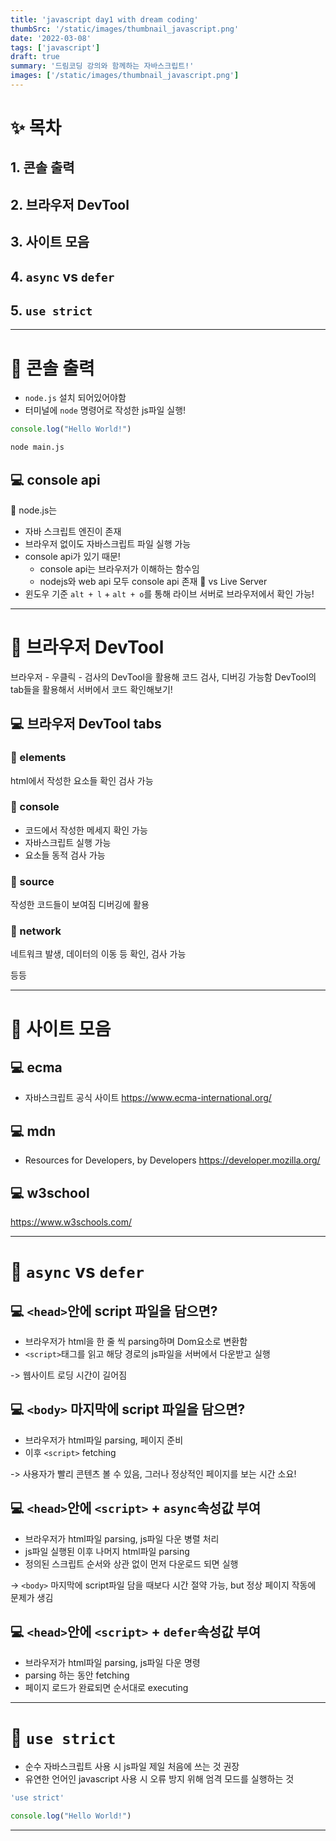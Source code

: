 ```yaml
---
title: 'javascript day1 with dream coding'
thumbSrc: '/static/images/thumbnail_javascript.png'
date: '2022-03-08'
tags: ['javascript']
draft: true
summary: '드림코딩 강의와 함께하는 자바스크립트!'
images: ['/static/images/thumbnail_javascript.png']
---
```

# ✨ 목차
## 1. 콘솔 출력
## 2. 브라우저 DevTool
## 3. 사이트 모음
## 4. `async` vs `defer`
## 5. `use strict`
---   
# 🎈 콘솔 출력
- `node.js` 설치 되어있어야함
- 터미널에 `node` 명령어로 작성한 js파일 실행!

```js
console.log("Hello World!")
```

```bash
node main.js
```

## 💻 console api
📎 node.js는
- 자바 스크립트 엔진이 존재
- 브라우저 없이도 자바스크립트 파일 실행 가능
- console api가 있기 때문!
    - console api는 브라우저가 이해하는 함수임
    - nodejs와 web api 모두 console api 존재
📎 vs Live Server
- 윈도우 기준 `alt + l` + `alt + o`를 통해 라이브 서버로 브라우저에서 확인 가능!
   
---
# 🎈 브라우저 DevTool
브라우저 - 우클릭 - 검사의 DevTool을 활용해 코드 검사, 디버깅 가능함
DevTool의 tab들을 활용해서 서버에서 코드 확인해보기!

## 💻 브라우저 DevTool tabs
### 📎 elements
html에서 작성한 요소들 확인 검사 가능

### 📎 console
- 코드에서 작성한 메세지 확인 가능
- 자바스크립트 실행 가능
- 요소들 동적 검사 가능

### 📎 source
작성한 코드들이 보여짐
디버깅에 활용

### 📎 network
네트워크 발생, 데이터의 이동 등 확인, 검사 가능   

등등   

---
# 🎈 사이트 모음
## 💻 ecma
- 자바스크립트 공식 사이트
https://www.ecma-international.org/


## 💻 mdn
- Resources for Developers, by Developers
https://developer.mozilla.org/

## 💻 w3school
https://www.w3schools.com/
   
---
# 🎈 `async` vs `defer`
## 💻 `<head>`안에 script 파일을 담으면?
- 브라우저가 html을 한 줄 씩 parsing하며 Dom요소로 변환함
- `<script>`태그를 읽고 해당 경로의 js파일을 서버에서 다운받고 실행

-> 웹사이트 로딩 시간이 길어짐

## 💻 `<body>` 마지막에 script 파일을 담으면?
- 브라우저가 html파일 parsing, 페이지 준비
- 이후 `<script>` fetching

-> 사용자가 빨리 콘텐츠 볼 수 있음, 그러나 정상적인 페이지를 보는 시간 소요!

## 💻 `<head>`안에 `<script>` + `async`속성값 부여
- 브라우저가 html파일 parsing, js파일 다운 병렬 처리
- js파일 실행된 이후 나머지 html파일 parsing
- 정의된 스크립트 순서와 상관 없이 먼저 다운로드 되면 실행

->  `<body>` 마지막에 script파일 담을 때보다 시간 절약 가능,
but 정상 페이지 작동에 문제가 생김

## 💻 `<head>`안에 `<script>` + `defer`속성값 부여
- 브라우저가 html파일 parsing, js파일 다운 명령
- parsing 하는 동안 fetching
- 페이지 로드가 완료되면 순서대로 executing
   
---
# 🎈 `use strict`
- 순수 자바스크립트 사용 시 js파일 제일 처음에 쓰는 것 권장
- 유연한 언어인 javascript 사용 시 오류 방지 위해 엄격 모드를 실행하는 것

```javascript
'use strict'

console.log("Hello World!")
```
---